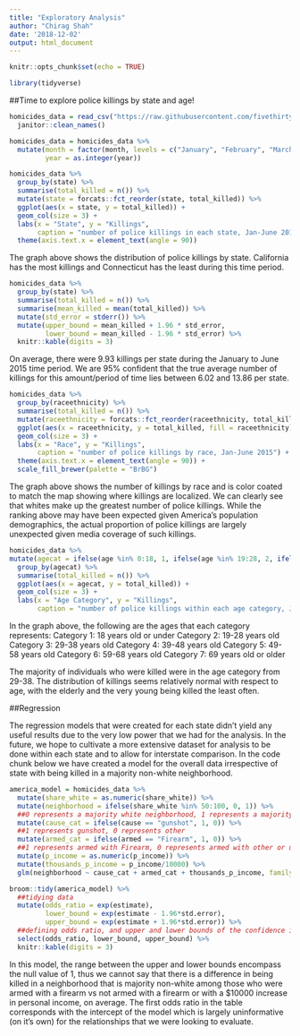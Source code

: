 ```yaml
---
title: "Exploratory Analysis"
author: "Chirag Shah"
date: '2018-12-02'
output: html_document
---
```


```r
knitr::opts_chunk$set(echo = TRUE)

library(tidyverse)
```

##Time to explore police killings by state and age!

```r
homicides_data = read_csv("https://raw.githubusercontent.com/fivethirtyeight/data/master/police-killings/police_killings.csv") %>%
  janitor::clean_names()

homicides_data = homicides_data %>%
  mutate(month = factor(month, levels = c("January", "February", "March", "April", "May", "June", "July", "August", "September", "October", "November", "December")),
         year = as.integer(year))
```

```r
homicides_data %>%
  group_by(state) %>%
  summarise(total_killed = n()) %>%
  mutate(state = forcats::fct_reorder(state, total_killed)) %>%
  ggplot(aes(x = state, y = total_killed)) +
  geom_col(size = 3) +
  labs(x = "State", y = "Killings", 
       caption = "number of police killings in each state, Jan-June 2015") +
  theme(axis.text.x = element_text(angle = 90))
```


The graph above shows the distribution of police killings by state. California has the most killings and Connecticut has the least during this time period. 

```r
homicides_data %>%
  group_by(state) %>%
  summarise(total_killed = n()) %>%
  summarise(mean_killed = mean(total_killed)) %>% 
  mutate(std_error = stderr()) %>% 
  mutate(upper_bound = mean_killed + 1.96 * std_error,
         lower_bound = mean_killed - 1.96 * std_error) %>% 
  knitr::kable(digits = 3)
```

On average, there were 9.93 killings per state during the January to June 2015 time period. We are 95% confident that the true average number of killings for this amount/period of time lies between 6.02 and 13.86 per state.

```r
homicides_data %>%
  group_by(raceethnicity) %>%
  summarise(total_killed = n()) %>%
  mutate(raceethnicity = forcats::fct_reorder(raceethnicity, total_killed)) %>%
  ggplot(aes(x = raceethnicity, y = total_killed, fill = raceethnicity)) +
  geom_col(size = 3) +
  labs(x = "Race", y = "Killings", 
       caption = "number of police killings by race, Jan-June 2015") +
  theme(axis.text.x = element_text(angle = 90)) +
  scale_fill_brewer(palette = "BrBG")
```

The graph above shows the number of killings by race and is color coated to match the map showing where killings are localized. We can clearly see that whites make up the greatest number of police killings. While the ranking above may have been expected given America's population demographics, the actual proportion of police killings are largely unexpected given media coverage of such killings. 

```r
homicides_data %>% 
mutate(agecat = ifelse(age %in% 0:18, 1, ifelse(age %in% 19:28, 2, ifelse(age %in% 29:38, 3, ifelse(age %in% 39:48, 4, ifelse(age %in% 49:58, 5, ifelse(age %in% 59:68, 6, 7))))))) %>% 
  group_by(agecat) %>%
  summarise(total_killed = n()) %>%
  ggplot(aes(x = agecat, y = total_killed)) +
  geom_col(size = 3) +
  labs(x = "Age Category", y = "Killings", 
       caption = "number of police killings within each age category, Jan-June 2015")
```

In the graph above, the following are the ages that each category represents:
Category 1: 18 years old or under
Category 2: 19-28 years old
Category 3: 29-38 years old
Category 4: 39-48 years old
Category 5: 49-58 years old
Category 6: 59-68 years old
Category 7: 69 years old or older

The majority of individuals who were killed were in the age category from 29-38. The distribution of killings seems relatively normal with respect to age, with the elderly and the very young being killed the least often.

##Regression

The regression models that were created for each state didn't yield any useful results due to the very low power that we had for the analysis. In the future, we hope to cultivate a more extensive dataset for analysis to be done within each state and to allow for interstate comparison. In the code chunk below we have created a model for the overall data irrespective of state with being killed in a majority non-white neighborhood. 

```r
america_model = homicides_data %>% 
  mutate(share_white = as.numeric(share_white)) %>% 
  mutate(neighborhood = ifelse(share_white %in% 50:100, 0, 1)) %>% 
  ##0 represents a majority white neighborhood, 1 represents a majority other race neighborhood
  mutate(cause_cat = ifelse(cause == "gunshot", 1, 0)) %>% 
  ##1 represents gunshot, 0 represents other 
  mutate(armed_cat = ifelse(armed == "Firearm", 1, 0)) %>% 
  ##1 represents armed with Firearm, 0 represents armed with other or unarmed
  mutate(p_income = as.numeric(p_income)) %>%
  mutate(thousands_p_income = p_income/10000) %>% 
  glm(neighborhood ~ cause_cat + armed_cat + thousands_p_income, family = binomial, data = .)

broom::tidy(america_model) %>% 
  ##tidying data
  mutate(odds_ratio = exp(estimate), 
         lower_bound = exp(estimate - 1.96*std.error), 
         upper_bound = exp(estimate + 1.96*std.error)) %>% 
  ##defining odds ratio, and upper and lower bounds of the confidence interval
  select(odds_ratio, lower_bound, upper_bound) %>% 
  knitr::kable(digits = 3)
```

In this model, the range between the upper and lower bounds encompass the null value of 1, thus we cannot say that there is a difference in being killed in a neighborhood that is majority non-white among those who were armed with a firearm vs not armed with a firearm or with a $10000 increase in personal income, on average. The first odds ratio in the table corresponds with the intercept of the model which is largely uninformative (on it's own) for the relationships that we were looking to evaluate.